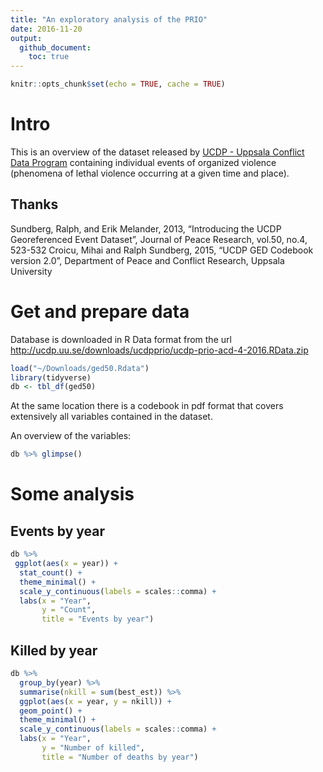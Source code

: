 ```yaml
---
title: "An exploratory analysis of the PRIO"
date: 2016-11-20
output: 
  github_document:
    toc: true
---
```


```r
knitr::opts_chunk$set(echo = TRUE, cache = TRUE)
```


# Intro

This is an overview of the dataset released by [UCDP - Uppsala Conflict Data Program](http://www.ucdp.uu.se/) containing individual events of organized violence (phenomena of lethal violence occurring at a given time and place).

## Thanks
Sundberg, Ralph, and Erik Melander, 2013, “Introducing the UCDP Georeferenced Event Dataset”, Journal of Peace Research, vol.50, no.4, 523-532
Croicu, Mihai and Ralph Sundberg, 2015, “UCDP GED Codebook version 2.0”, Department of Peace and Conflict Research, Uppsala University

# Get and prepare data

Database is downloaded in R Data format from the url [http://ucdp.uu.se/downloads/ucdpprio/ucdp-prio-acd-4-2016.RData.zip](http://ucdp.uu.se/downloads/ucdpprio/ucdp-prio-acd-4-2016.RData.zip)

```r
load("~/Downloads/ged50.Rdata")
library(tidyverse)
db <- tbl_df(ged50)
```

At the same location there is a codebook in pdf format that covers extensively all variables contained in the dataset.

An overview of the variables:

```r
db %>% glimpse()
```

# Some analysis

## Events by year
```r
db %>% 
 ggplot(aes(x = year)) +
  stat_count() +
  theme_minimal() +
  scale_y_continuous(labels = scales::comma) +
  labs(x = "Year",
       y = "Count",
       title = "Events by year")
```

## Killed by year
```r
db %>% 
  group_by(year) %>% 
  summarise(nkill = sum(best_est)) %>% 
  ggplot(aes(x = year, y = nkill)) +
  geom_point() +
  theme_minimal() +
  scale_y_continuous(labels = scales::comma) +
  labs(x = "Year",
       y = "Number of killed",
       title = "Number of deaths by year")
```
